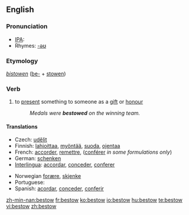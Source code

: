 ==English==

===Pronunciation===
*[[IPA]]: {{IPAchar|bɪˈstoʊ}}
*Rhymes: [[Rhymes:English:-əʊ|-əʊ]]

===Etymology===
''[[bistowen]]'' ([[be-]] + [[stowen]])

===Verb===
{{en-verb}}

# {{transitive}} to [[present]] something to someone as a [[gift]] or [[honour]]
#:''Medals were '''bestowed''' on the winning team.''

====Translations====
{{trans-top|to present a thing as a gift or honour}}
*Czech: [[udělit]]
*Finnish: [[lahjoittaa]], [[myöntää]], [[suoda]], [[ojentaa]]
*French: [[accorder]], [[remettre]], ([[conférer]] ''in some formulations only'')
*German: [[schenken]]
*[[Interlingua]]: [[accordar]], [[conceder]], [[conferer]]
{{trans-mid}}
*Norwegian [[forære]], [[skjenke]]
*Portuguese: {{t-|pt|conceder}}
*Spanish: [[acordar]], [[conceder]], [[conferir]]
{{trans-bottom}}

[[zh-min-nan:bestow]]
[[fr:bestow]]
[[ko:bestow]]
[[io:bestow]]
[[hu:bestow]]
[[te:bestow]]
[[vi:bestow]]
[[zh:bestow]]